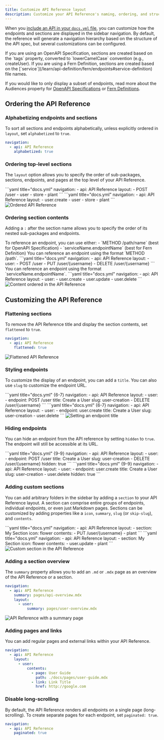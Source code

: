 ```yaml
---
title: Customize API Reference layout
description: Customize your API Reference's naming, ordering, and structure.  
---
```


When you [include an API in your `docs.yml` file](/learn/docs/api-references/generate-api-ref), you can customize how the endpoints and sections are displayed in the sidebar navigation. By default, the reference will generate a navigation hierarchy based on the structure of the API spec, but several customizations can be configured.

<Note title="API Sections">
If you are using an OpenAPI Specification, sections are created based on the `tags` property, converted to `lowerCamelCase` convention (e.g., createUser). If you are using a Fern Definition, sections are created based on the [`service`](/learn/api-definition/fern/endpoints#service-definition) file names.
</Note>

If you would like to only display a subset of endpoints, read more about the Audiences property for [OpenAPI Specifications](/learn/api-definition/openapi/audiences) or [Fern Definitions](/learn/api-definition/fern/audiences).

## Ordering the API Reference

### Alphabetizing endpoints and sections
To sort all sections and endpoints alphabetically, unless explicitly ordered in `layout`, set `alphabetized` to `true`.

```yaml title="docs.yml"
navigation: 
  - api: API Reference
    alphabetized: true
```

### Ordering top-level sections
The `layout` option allows you to specify the order of sub-packages, sections, endpoints, and pages at the top level of your API Reference.

<Tabs>
  <Tab title="OpenAPI Specification">
  ```yaml title="docs.yml"
  navigation: 
    - api: API Reference
      layout: 
        - POST /user
        - user
        - store
        - plant
  ```
  </Tab>
  <Tab title="Fern Definition">
  ```yaml title="docs.yml"
  navigation: 
    - api: API Reference
      layout: 
        - user.create
        - user
        - store
        - plant
  ```
  </Tab>
</Tabs>

<Frame>
<img src="ordered.png" alt="Ordered API Reference" />
</Frame>

### Ordering section contents
Adding a `:` after the section name allows you to specify the order of its nested sub-packages and endpoints. 

<Note title="Referencing Endpoints">
To reference an endpoint, you can use either:
- `METHOD /path/name` (best for OpenAPI Specification)
- `serviceName.endpointName` (best for Fern Definition)
</Note>

<Tabs>
  <Tab title="OpenAPI Specification">
  You can reference an endpoint using the format `METHOD /path`. 
  ```yaml title="docs.yml"
  navigation: 
    - api: API Reference
      layout: 
        - user: 
            - POST /user
            - PUT /user/{username}
            - DELETE /user/{username}
  ```
  </Tab>
  <Tab title="Fern Definition">
  You can reference an endpoint using the format `serviceName.endpointName`.
  ```yaml title="docs.yml"
  navigation: 
    - api: API Reference
      layout: 
        - user: 
            - user.create
            - user.update
            - user.delete        
  ```
  </Tab>
</Tabs>

<Frame>
<img src="content-ordered.png" alt="Content ordered in the API Reference" />
</Frame>

## Customizing the API Reference

### Flattening sections
To remove the API Reference title and display the section contents, set `flattened` to `true`.

```yaml title="docs.yml"
navigation: 
  - api: API Reference
    flattened: true
```

<Frame>
<img src="flattened.png" alt="Flattened API Reference" />
</Frame>

### Styling endpoints
To customize the display of an endpoint, you can add a `title`. You can also use `slug` to customize the endpoint URL.

<Tabs>
  <Tab title="OpenAPI Specification">
  ```yaml title="docs.yml" {6-7}
  navigation: 
    - api: API Reference
      layout: 
        - user: 
            - endpoint: POST /user
              title: Create a User
              slug: user-creation
            - DELETE /user/{username}
  ```
  </Tab>
  <Tab title="Fern Definition">
  ```yaml title="docs.yml" {6-7}
  navigation: 
    - api: API Reference
      layout: 
        - user: 
            - endpoint: user.create
              title: Create a User
              slug: user-creation
            - user.delete
  ```
  </Tab>
</Tabs>

<Frame>
<img src="custom-endpoint.png" alt="Setting an endpoint title" />
</Frame>

### Hiding endpoints
You can hide an endpoint from the API reference by setting `hidden` to `true`. The endpoint will still be accessible at its URL.

<Tabs>
  <Tab title="OpenAPI Specification">
  ```yaml title="docs.yml" {9-9}
  navigation: 
    - api: API Reference
      layout: 
        - user: 
            - endpoint: POST /user
              title: Create a User
              slug: user-creation
            - DELETE /user/{username}
              hidden: true
  ```
  </Tab>
  <Tab title="Fern Definition">
  ```yaml title="docs.yml" {9-9}
  navigation: 
    - api: API Reference
      layout: 
        - user: 
            - endpoint: user.create
              title: Create a User
              slug: user-creation
            - user.delete
              hidden: true
  ```
  </Tab>
</Tabs>

### Adding custom sections
You can add arbitrary folders in the sidebar by adding a `section` to your API Reference layout. A section can comprise entire groups of endpoints, individual endpoints, or even just Markdown pages. Sections can be customized by adding properties like a `icon`, `summary`, `slug` (or `skip-slug`), and `contents`. 

<Tabs>
  <Tab title="OpenAPI Specification">
  ```yaml title="docs.yml"
  navigation: 
    - api: API Reference
      layout: 
        - section: My Section
          icon: flower
          contents: 
            - PUT /user/{username}
            - plant
  ```
  </Tab>
  <Tab title="Fern Definition">
  ```yaml title="docs.yml"
  navigation: 
    - api: API Reference
      layout: 
        - section: My Section
          icon: flower
          contents: 
            - user.update
            - plant
  ```
  </Tab>
</Tabs>

<Frame>
<img src="custom-section.png" alt="Custom section in the API Reference" />
</Frame>

### Adding a section overview
The `summary` property allows you to add an `.md` or `.mdx` page as an overview of the API Reference or a section. 

```yaml title="docs.yml"
navigation: 
  - api: API Reference
    summary: pages/api-overview.mdx
    layout: 
      - user: 
          summary: pages/user-overview.mdx
```

<Frame>
<img src="summary.png" alt="API Reference with a summary page" />
</Frame>

### Adding pages and links
You can add regular pages and external links within your API Reference. 

```yaml title="docs.yml"
navigation: 
  - api: API Reference
    layout: 
      - user: 
          contents: 
            - page: User Guide
              path: ./docs/pages/user-guide.mdx
            - link: Link Title
              href: http://google.com
```

### Disable long-scrolling
By default, the API Reference renders all endpoints on a single page (long-scrolling). To create separate pages for each endpoint, set `paginated: true`. 

```yaml title="docs.yml"
navigation: 
  - api: API Reference
    paginated: true
```
